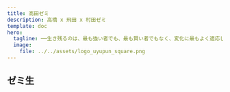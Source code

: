 ```yaml
---
title: 高田ゼミ
description: 高橋 x 飛田 x 村田ゼミ
template: doc
hero:
  tagline: ──生き残るのは、最も強い者でも、最も賢い者でもなく、変化に最もよく適応した者である。
  image:
    file: ../../assets/logo_uyupun_square.png
---
```



## ゼミ生

<div style={{ display: 'flex', flexWrap: 'wrap', justifyContent: 'flex-start' }}>
  <ProfileIcon
    name="Takashi"
    imageUrl="https://takashimelon.vercel.app/_next/image?url=%2Ficon.png&w=256&q=75"
    link="https://takashimelon.vercel.app/"
  />
  <ProfileIcon
    name="Kazukichi"
    imageUrl="https://tyokinuhata.github.io/static/media/icon.5b86433e72fea00ab419.png"
    link="https://tyokinuhata.github.io/"
  />
  <ProfileIcon
    name="Murata"
  />
  <ProfileIcon
    name="Kai"
  />
</div>
